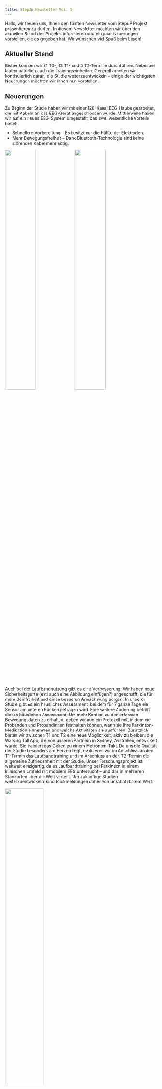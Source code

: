 ```yaml
---
title: StepUp Newsletter Vol. 5
---
```


Hallo, wir freuen uns, Ihnen den fünften Newsletter vom StepuP Projekt präsentieren zu dürfen. In diesem Newsletter möchten wir über den aktuellen Stand des Projekts informieren und ein paar Neuerungen vorstellen, die es gegeben hat. Wir wünschen viel Spaß beim Lesen!

## Aktueller Stand
Bisher konnten wir 21 T0-, 13 T1- und 5 T2-Termine durchführen. Nebenbei laufen natürlich auch die Trainingseinheiten. Generell arbeiten wir kontinuierlich daran, die Studie weiterzuentwickeln – einige der wichtigsten Neuerungen möchten wir Ihnen nun vorstellen.


## Neuerungen
Zu Beginn der Studie haben wir mit einer 128-Kanal EEG-Haube gearbeitet, die mit Kabeln an das EEG-Gerät angeschlossen wurde. Mittlerweile haben wir auf ein neues EEG-System umgestellt, das zwei wesentliche Vorteile bietet:

-   Schnellere Vorbereitung – Es besitzt nur die Hälfte der Elektroden.
-   Mehr Bewegungsfreiheit – Dank Bluetooth-Technologie sind keine störenden Kabel mehr nötig.

::: {layout="columns"}
![](pics/cap_old.jpg){fig-align="center" width=45%}
![](pics/cap_new.jpg){fig-align="center" width=45%}
:::

Auch bei der Laufbandnutzung gibt es eine Verbesserung: Wir haben neue Sicherheitsgurte (evtl auch eine Abbildung einfügen?) angeschafft, die für mehr Beinfreiheit und einen besseren Armschwung sorgen.
In unserer Studie gibt es ein häusliches Assessment, bei dem für 7 ganze Tage ein Sensor am unteren Rücken getragen wird. Eine weitere Änderung betrifft dieses häuslichen Assessment: Um mehr Kontext zu den erfassten Bewegungsdaten zu erhalten, geben wir nun ein Protokoll mit, in dem die Probanden und Probandinnen festhalten können, wann sie Ihre Parkinson-Medikation einnehmen und welche Aktivitäten sie ausführen.
Zusätzlich bieten wir zwischen T1 und T2 eine neue Möglichkeit, aktiv zu bleiben: die Walking Tall App, die von unseren Partnern in Sydney, Australien, entwickelt wurde. Sie trainiert das Gehen zu einem Metronom-Takt.
Da uns die Qualität der Studie besonders am Herzen liegt, evaluieren wir im Anschluss an den T1-Termin das Laufbandtraining und im Anschluss an den T2-Termin die allgemeine Zufriedenheit mit der Studie. Unser Forschungsprojekt ist weltweit einzigartig, da es Laufbandtraining bei Parkinson in einem klinischen Umfeld mit mobilem EEG untersucht – und das in mehreren Standorten über die Welt verteilt. Um zukünftige Studien weiterzuentwickeln, sind Rückmeldungen daher von unschätzbarem Wert.

![](pics/trapez.jpg){fig-align="center" width=50%}


## Ausblick
Wir suchen weiterhin Probandinnen und Probanden. Falls Sie selbst teilnehmen möchten oder jemanden kennen, der interessiert sein könnte, melden Sie sich gerne bei uns. Bei Fragen oder zur Anmeldung kontaktieren Sie [Julius Welzel](mailto:j.welzel@neurologie.uni-kiel.de) oder unsere Studien-Mail: [stepup@neurologie.uni-kiel.de](mailto:stepup@neurologie.uni-kiel.de).
Vielen Dank für Ihr Interesse und Ihre Unterstützung!
Herzliche Grüße
Ihr StepuP Studien-Team


## Mitarbeiter:in des Monats
In dieser Kategorie wollen wir Ihnen in jedem Newsletter Mitarbeitende vorstellen, die eine zentrale Rolle im StepuP Projekt einnehmen werden. 

![](pics/lila.jpg){fig-align="center" height=200}

### Vaishali Vinod
Vaishali hat einen Master-Abschluss in Medical Life Sciences und promoviert aktuell in der Arbeitseinheit von Professor Walter Maetzler. Ihre Forschung konzentriert sich auf das Verständnis von gangbezogenen EEG-Potenzialen bei Parkinson und die Bewertung der Gültigkeit von Vorverarbeitungsalgorithmen bei der Analyse von mobilen EEG-Daten. Vaishali ist bei vielen StepuP-Messungen und Trainings dabei und springt oft auch spontan ein. Sie ist vor allem für die technischen Abläufe zuständig und ist als Teil des StepuP-Teams nicht mehr wegzudenken.
